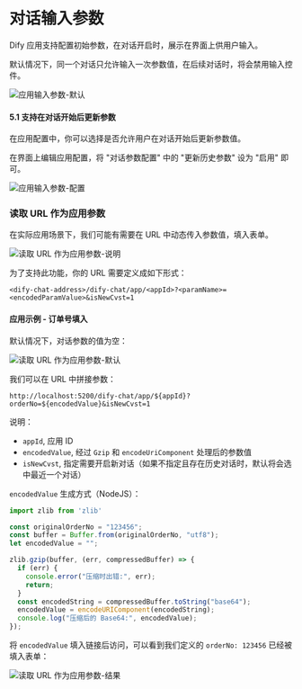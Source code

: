 # 对话输入参数

Dify 应用支持配置初始参数，在对话开启时，展示在界面上供用户输入。

默认情况下，同一个对话只允许输入一次参数值，在后续对话时，将会禁用输入控件。

![应用输入参数-默认](/sample_app_input_disabled.png)

#### 5.1 支持在对话开始后更新参数

在应用配置中，你可以选择是否允许用户在对话开始后更新参数值。

在界面上编辑应用配置，将 "对话参数配置" 中的 "更新历史参数" 设为 "启用" 即可。

![应用输入参数-配置](/sample_app_input_setting.png)

### 读取 URL 作为应用参数

在实际应用场景下，我们可能有需要在 URL 中动态传入参数值，填入表单。

![读取 URL 作为应用参数-说明](/sample_app_input_intro.png)

为了支持此功能，你的 URL 需要定义成如下形式：

```shell
<dify-chat-address>/dify-chat/app/<appId>?<paramName>=<encodedParamValue>&isNewCvst=1
```

#### 应用示例 - 订单号填入

默认情况下，对话参数的值为空：

![读取 URL 作为应用参数-默认](/sample_app_input_default.jpg)

我们可以在 URL 中拼接参数：

```shell
http://localhost:5200/dify-chat/app/${appId}?orderNo=${encodedValue}&isNewCvst=1
```

说明：

- `appId`, 应用 ID
- `encodedValue`, 经过 `Gzip` 和 `encodeUriComponent` 处理后的参数值
- `isNewCvst`, 指定需要开启新对话（如果不指定且存在历史对话时，默认将会选中最近一个对话）

`encodedValue` 生成方式（NodeJS）：

```javascript
import zlib from 'zlib'

const originalOrderNo = "123456";
const buffer = Buffer.from(originalOrderNo, "utf8");
let encodedValue = "";

zlib.gzip(buffer, (err, compressedBuffer) => {
  if (err) {
    console.error("压缩时出错:", err);
    return;
  }
  const encodedString = compressedBuffer.toString("base64");
  encodedValue = encodeURIComponent(encodedString);
  console.log("压缩后的 Base64:", encodedValue);
});
```

将 `encodedValue` 填入链接后访问，可以看到我们定义的 `orderNo: 123456` 已经被填入表单：

![读取 URL 作为应用参数-结果](/sample_app_input_filled.jpg)
